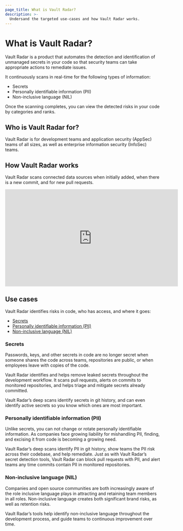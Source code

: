 ```yaml
---
page_title: What is Vault Radar?
description: >-
  Undersand the targeted use-cases and how Vault Radar works.
---
```


# What is Vault Radar?

<VideoEmbed url="https://www.youtube.com/embed/7CoZo6ucr00"/>

Vault Radar is a product that automates the detection and identification of
unmanaged secrets in your code so that security teams can take appropriate
actions to remediate issues.

It continuously scans in real-time for the following types of information:

- Secrets
- Personally identifiable information (PII)
- Non-inclusive language (NIL)

Once the scanning completes, you can view the detected risks in your code by categories and ranks.

## Who is Vault Radar for?

Vault Radar is for development teams and application security (AppSec) teams
of all sizes, as well as enterprise information security (InfoSec) teams.

## How Vault Radar works

Vault Radar scans connected data sources when initially added, when there is a
new commit, and for new pull requests.

<iframe
  src="https://fast.wistia.net/embed/iframe/6xtxzosxsu"
  frameborder="0"
  allowfullscreen="true"
  width="560"
  height="315"
></iframe>

## Use cases

Vault Radar identifies risks in code, who has access, and where it goes:

- [Secrets](#secrets)
- [Personally identifiable information (PII)](#personal-identifiable-information)
- [Non-inclusive language (NIL)](#non-inclusive-language)

### Secrets

Passwords, keys, and other secrets in code are no longer secret when someone
shares the code across teams, repositories are public, or when employees leave with copies
of the code.

Vault Radar identifies and helps remove leaked secrets throughout the
development workflow. It scans pull requests, alerts on commits to monitored
repositories, and helps triage and mitigate secrets already committed.

Vault Radar’s deep scans identify secrets in git history, and can even
identify active secrets so you know which ones are most important.

### Personally identifiable information (PII)

Unlike secrets, you can not change or rotate personally identifiable information.
As companies face growing liability for mishandling PII, finding, and excising it
from code is becoming a growing need.

Vault Radar’s deep scans identify PII in git history, show teams the PII
risk across their codebase, and help remediate. Just as with Vault Radar’s
secret detection tools, Vault Radar can block pull requests with PII, and alert teams
any time commits contain PII in monitored repositories.

### Non-inclusive language (NIL)

Companies and open source communities are both increasingly aware of the role
inclusive language plays in attracting and retaining team members in all roles.
Non-inclusive language creates both significant brand risks, as well as
retention risks.

Vault Radar’s tools help identify non-inclusive language throughout the
development process, and guide teams to continuous improvement over time.